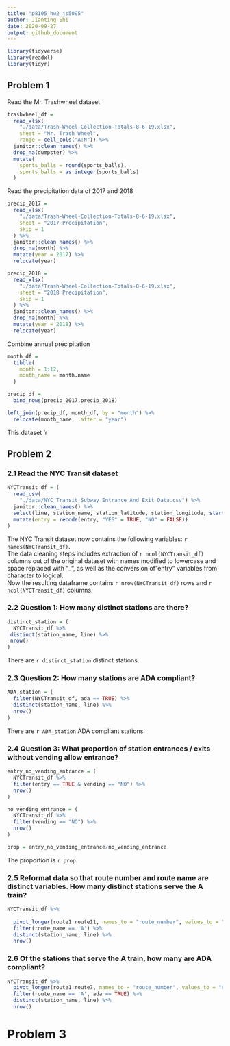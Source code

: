 ```yaml
---
title: "p8105_hw2_js5095"
author: Jianting Shi
date: 2020-09-27
output: github_document
---
```


```r
library(tidyverse)
library(readxl)
library(tidyr)
```

## Problem 1

Read the Mr. Trashwheel dataset

```r
trashwheel_df = 
  read_xlsx(
    "./data/Trash-Wheel-Collection-Totals-8-6-19.xlsx",
    sheet = "Mr. Trash Wheel",
    range = cell_cols("A:N")) %>%
  janitor::clean_names() %>%
  drop_na(dumpster) %>%
  mutate(
    sports_balls = round(sports_balls),
    sports_balls = as.integer(sports_balls)
  )
```

Read the precipitation data of 2017 and 2018

```r
precip_2017 =
  read_xlsx(
    "./data/Trash-Wheel-Collection-Totals-8-6-19.xlsx",
    sheet = "2017 Precipitation",
    skip = 1
  ) %>%
  janitor::clean_names() %>%
  drop_na(month) %>%
  mutate(year = 2017) %>%
  relocate(year)

precip_2018 =
  read_xlsx(
    "./data/Trash-Wheel-Collection-Totals-8-6-19.xlsx",
    sheet = "2018 Precipitation",
    skip = 1
  ) %>%
  janitor::clean_names() %>%
  drop_na(month) %>%
  mutate(year = 2018) %>%
  relocate(year)
```

Combine annual precipitation

```r
month_df =
  tibble(
    month = 1:12,
    month_name = month.name
  )

precip_df =
  bind_rows(precip_2017,precip_2018)

left_join(precip_df, month_df, by = "month") %>%
  relocate(month_name, .after = "year")
```

This dataset 'r 

## Problem 2

### 2.1 Read the NYC Transit dataset

```r
NYCTransit_df = (
  read_csv(
    "./data/NYC_Transit_Subway_Entrance_And_Exit_Data.csv") %>%
  janitor::clean_names() %>%
  select(line, station_name, station_latitude, station_longitude, starts_with("route"), entry, vending, entrance_type, ada) %>%
  mutate(entry = recode(entry, "YES" = TRUE, "NO" = FALSE))
)
```

The NYC Transit dataset now contains the following variables: `r names(NYCTransit_df)`. \
The data cleaning steps includes extraction of `r ncol(NYCTransit_df)` columns out of the original dataset with names modified to lowercase and space replaced with "_", as well as the conversion of "entry" variables from character to logical. \
Now the resulting dataframe contains `r nrow(NYCTransit_df)` rows and `r ncol(NYCTransit_df)` columns.

### 2.2 Question 1: How many distinct stations are there?

```r
distinct_station = (
  NYCTransit_df %>%
 distinct(station_name, line) %>% 
 nrow()
)
```

There are `r distinct_station` distinct stations.

### 2.3 Question 2: How many stations are ADA compliant?

```r
ADA_station = (
  filter(NYCTransit_df, ada == TRUE) %>%
  distinct(station_name, line) %>%
  nrow()
)
```

There are `r ADA_station` ADA compliant stations.

### 2.4 Question 3: What proportion of station entrances / exits without vending allow entrance?

```r
entry_no_vending_entrance = (
  NYCTransit_df %>%
  filter(entry == TRUE & vending == "NO") %>%
  nrow()
)

no_vending_entrance = (
  NYCTransit_df %>%
  filter(vending == "NO") %>%
  nrow()
)

prop = entry_no_vending_entrance/no_vending_entrance
```

The proportion is `r prop`.

### 2.5 Reformat data so that route number and route name are distinct variables. How many distinct stations serve the A train? 

```r
NYCTransit_df %>% 
  
  pivot_longer(route1:route11, names_to = "route_number", values_to = "route_name") %>%
  filter(route_name == 'A') %>% 
  distinct(station_name, line) %>% 
  nrow()
```


### 2.6 Of the stations that serve the A train, how many are ADA compliant?

```r
NYCTransit_df %>% 
  pivot_longer(route1:route7, names_to = "route_number", values_to = "route_name") %>%
  filter(route_name == 'A', ada == TRUE) %>% 
  distinct(station_name, line) %>% 
  nrow()
```


# Problem 3


